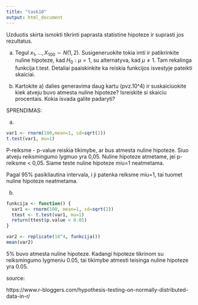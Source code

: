 ```yaml
---
title: "task10"
output: html_document
---
```


Uzduotis skirta ismokti tikrinti paprasta statistine hipoteze ir suprasti jos rezultatus.

a) Tegul $x_1, ..., X_{100} \sim N(1, 2)$. Susigeneruokite tokia imti ir patikrinkite nuline hipoteze, kad $H_0: \mu=1$, su alternatyva, kad $\mu\neq 1$. Tam rekalinga funkcija t.test. Detaliai paaiskinkite ka reiskia funkcijos isvestyje pateikti skaiciai.

b) Kartokite a) dalies generavima daug kartu (pvz.10^4) ir suskaiciuokite kiek atveju buvo atmesta nuline hipoteze? Isreiskite si skaiciu procentais. Kokia isvada galite padaryti?

SPRENDIMAS:

a) 
```r
var1 <- rnorm(100,mean=1, sd=sqrt(2))
t.test(var1, mu=1)

```
P-reiksme - p-value reiskia tikimybe, ar bus atmesta nuline hipoteze. Siuo atveju reiksmingumo lygmuo yra 0,05. Nuline hipoteze atmetame, jei p-reiksme < 0,05. Siame teste nuline hipoteze miu=1 neatmetama.

Pagal 95% pasikliautina intervala, i ji patenka reiksme miu=1, tai tuomet nuline hipoteze neatmetama.

b)
```r
funkcija <- function() {
  var1 <- rnorm(100, mean=1, sd=sqrt(2))
  ttest <- t.test(var1, mu=1)
  return(ttest$p.value < 0.05)
}

var2 <- replicate(10^4, funkcija())
mean(var2)
```
5% buvo atmesta nuline hipoteze. Kadangi hipoteze tikrinom su reiksmingumo lygmeniu 0.05, tai tikimybe atmesti teisinga nuline hipoteze yra 0.05.

source: 

https://www.r-bloggers.com/hypothesis-testing-on-normally-distributed-data-in-r/

